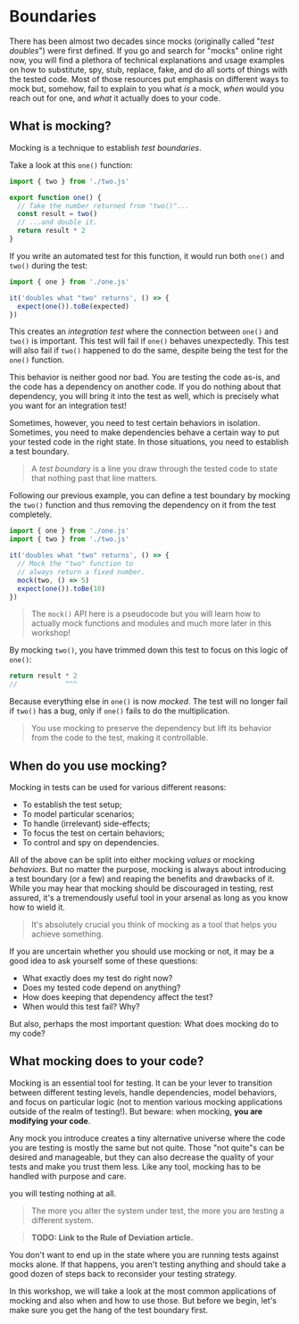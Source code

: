# Boundaries

There has been almost two decades since mocks (originally called "_test doubles_") were first defined. If you go and search for "mocks" online right now, you will find a plethora of technical explanations and usage examples on how to substitute, spy, stub, replace, fake, and do all sorts of things with the tested code. Most of those resources put emphasis on different ways to mock but, somehow, fail to explain to you what _is_ a mock, _when_ would you reach out for one, and _what_ it actually does to your code.

## What is mocking?

Mocking is a technique to establish _test boundaries_.

Take a look at this `one()` function:

```ts filename=one.ts highlight=3
import { two } from './two.js'

export function one() {
  // Take the number returned from "two()"...
  const result = two()
  // ...and double it.
  return result * 2
}
```

If you write an automated test for this function, it would run both `one()` and `two()` during the test:

```ts filename=one.test.ts highlight=4
import { one } from './one.js'

it('doubles what "two" returns', () => {
  expect(one()).toBe(expected)
})
```

This creates an _integration test_ where the connection between `one()` and `two()` is important. This test will fail if `one()` behaves unexpectedly. This test will also fail if `two()` happened to do the same, despite being the test for the `one()` function.

This behavior is neither good nor bad. You are testing the code as-is, and the code has a dependency on another code. If you do nothing about that dependency, you will bring it into the test as well, which is precisely what you want for an integration test!

Sometimes, however, you need to test certain behaviors in isolation. Sometimes, you need to make dependencies behave a certain way to put your tested code in the right state. In those situations, you need to establish a test boundary.

> A _test boundary_ is a line you draw through the tested code to state that nothing past that line matters.

Following our previous example, you can define a test boundary by mocking the `two()` function and thus removing the dependency on it from the test completely.

```ts filename=one.test.ts highlight=5-7
import { one } from './one.js'
import { two } from './two.js'

it('doubles what "two" returns', () => {
  // Mock the "two" function to
  // always return a fixed number.
  mock(two, () => 5)
  expect(one()).toBe(10)
})
```

> The `mock()` API here is a pseudocode but you will learn how to actually mock functions and modules and much more later in this workshop!

By mocking `two()`, you have trimmed down this test to focus on this logic of `one()`:

```ts filename=one.test.ts
return result * 2
//            ^^^
```

Because everything else in `one()` is now _mocked_. The test will no longer fail if `two()` has a bug, only if `one()` fails to do the multiplication.

> You use mocking to preserve the dependency but lift its behavior from the code to the test, making it controllable.

## When do you use mocking?

Mocking in tests can be used for various different reasons:

- To establish the test setup;
- To model particular scenarios;
- To handle (irrelevant) side-effects;
- To focus the test on certain behaviors;
- To control and spy on dependencies.

All of the above can be split into either mocking _values_ or mocking _behaviors_. But no matter the purpose, mocking is always about introducing a test boundary (or a few) and reaping the benefits and drawbacks of it. While you may hear that mocking should be discouraged in testing, rest assured, it's a tremendously useful tool in your arsenal as long as you know how to wield it.

> It's absolutely crucial you think of mocking as a tool that helps you achieve something.

If you are uncertain whether you should use mocking or not, it may be a good idea to ask yourself some of these questions:

- What exactly does my test do right now?
- Does my tested code depend on anything?
- How does keeping that dependency affect the test?
- When would this test fail? Why?

But also, perhaps the most important question: What does mocking do to my code?

## What mocking does to your code?

Mocking is an essential tool for testing. It can be your lever to transition between different testing levels, handle dependencies, model behaviors, and focus on particular logic (not to mention various mocking applications outside of the realm of testing!). But beware: when mocking, **you are modifying your code**.

Any mock you introduce creates a tiny alternative universe where the code you are testing is mostly the same but not quite. Those "not quite"s can be desired and manageable, but they can also decrease the quality of your tests and make you trust them less. Like any tool, mocking has to be handled with purpose and care.

you will testing nothing at all.

> The more you alter the system under test, the more you are testing a different system.

> **TODO: Link to the Rule of Deviation article.**

You don't want to end up in the state where you are running tests against mocks alone. If that happens, you aren't testing anything and should take a good dozen of steps back to reconsider your testing strategy.

In this workshop, we will take a look at the most common applications of mocking and also when and how to use those. But before we begin, let's make sure you get the hang of the test boundary first.
